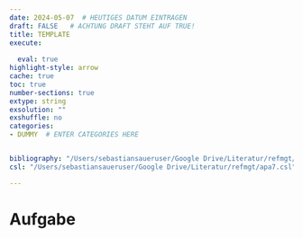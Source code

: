 ```yaml
---
date: 2024-05-07  # HEUTIGES DATUM EINTRAGEN
draft: FALSE   # ACHTUNG DRAFT STEHT AUF TRUE!
title: TEMPLATE 
execute: 
  
  eval: true 
highlight-style: arrow 
cache: true
toc: true
number-sections: true
extype: string
exsolution: ""
exshuffle: no
categories:
- DUMMY  # ENTER CATEGORIES HERE


bibliography: "/Users/sebastiansaueruser/Google Drive/Literatur/refmgt/library-ses.bib"
csl: "/Users/sebastiansaueruser/Google Drive/Literatur/refmgt/apa7.csl"

---
```




# Aufgabe



